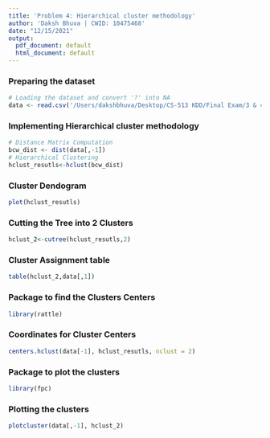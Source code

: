```yaml
---
title: 'Problem 4: Hierarchical cluster methodology'
author: 'Daksh Bhuva | CWID: 10475468'
date: "12/15/2021"
output:
  pdf_document: default
  html_document: default
---
```


### Preparing the dataset
```r
# Loading the dataset and convert '?' into NA 
data <- read.csv('/Users/dakshbhuva/Desktop/CS-513 KDD/Final Exam/3 & 4_Dataset.csv')
```

### Implementing Hierarchical cluster methodology
```r
# Distance Matrix Computation
bcw_dist <- dist(data[,-1])
# Hierarchical Clustering
hclust_resutls<-hclust(bcw_dist)
```

### Cluster Dendogram
```r
plot(hclust_resutls)
```

### Cutting the Tree into 2 Clusters
```r
hclust_2<-cutree(hclust_resutls,2)
```

### Cluster Assignment table
```r
table(hclust_2,data[,1])
```

### Package to find the Clusters Centers
```r
library(rattle)
```

### Coordinates for Cluster Centers
```r
centers.hclust(data[-1], hclust_resutls, nclust = 2)
```

### Package to plot the clusters
```r
library(fpc)
```

### Plotting the clusters
```r
plotcluster(data[,-1], hclust_2)
```
